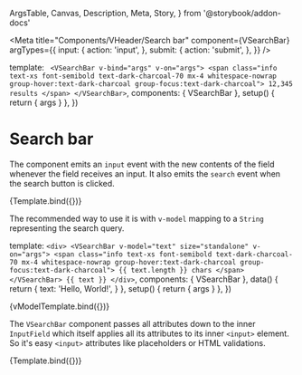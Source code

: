   ArgsTable,
  Canvas,
  Description,
  Meta,
  Story,
} from '@storybook/addon-docs'

<Meta
  title="Components/VHeader/Search bar"
  component={VSearchBar}
  argTypes={{
    input: {
      action: 'input',
    },
    submit: {
      action: 'submit',
    },
  }}
/>

  template: `
    <VSearchBar v-bind="args" v-on="args">
      <span class="info text-xs font-semibold text-dark-charcoal-70 mx-4 whitespace-nowrap group-hover:text-dark-charcoal group-focus:text-dark-charcoal">
        12,345 results
      </span>
    </VSearchBar>`,
  components: { VSearchBar },
  setup() {
    return { args }
  },
})

# Search bar

<Description of={VSearchBar} />

<ArgsTable of={VSearchBar} />

The component emits an `input` event with the new contents of the field whenever
the field receives an input. It also emits the `search` event when the search
button is clicked.

<Canvas>
  <Story
    name="Default"
    args={{
      value: 'Search query',
      size: 'medium',
    }}
  >
    {Template.bind({})}
  </Story>
</Canvas>

The recommended way to use it is with `v-model` mapping to a `String`
representing the search query.

  template: `
    <div>
      <VSearchBar v-model="text" size="standalone" v-on="args">
        <span class="info text-xs font-semibold text-dark-charcoal-70 mx-4 whitespace-nowrap group-hover:text-dark-charcoal group-focus:text-dark-charcoal">
          {{ text.length }} chars
        </span>
      </VSearchBar>
      {{ text }}
    </div>
  `,
  components: { VSearchBar },
  data() {
    return {
      text: 'Hello, World!',
    }
  },
  setup() {
    return { args }
  },
})

<Canvas>
  <Story name="v-model">{vModelTemplate.bind({})}</Story>
</Canvas>

The `VSearchBar` component passes all attributes down to the inner `InputField`
which itself applies all its attributes to its inner `<input>` element. So it's
easy `<input>` attributes like placeholders or HTML validations.

<Canvas>
  <Story
    name="With placeholder"
    args={{
      placeholder: 'Search query',
      size: 'large',
    }}
  >
    {Template.bind({})}
  </Story>
</Canvas>
